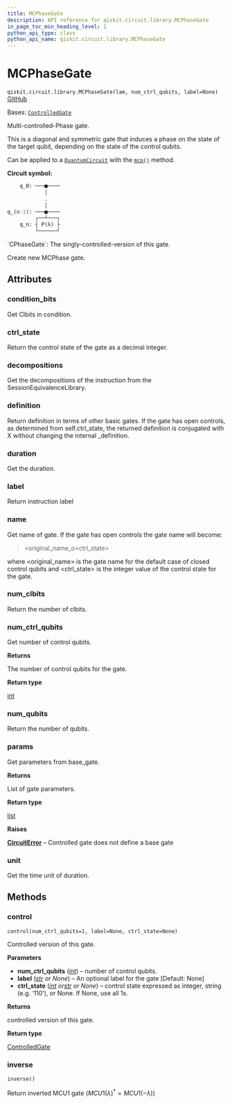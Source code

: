 ```yaml
---
title: MCPhaseGate
description: API reference for qiskit.circuit.library.MCPhaseGate
in_page_toc_min_heading_level: 1
python_api_type: class
python_api_name: qiskit.circuit.library.MCPhaseGate
---
```


# MCPhaseGate

<span id="qiskit.circuit.library.MCPhaseGate" />

`qiskit.circuit.library.MCPhaseGate(lam, num_ctrl_qubits, label=None)` [GitHub](https://github.com/qiskit/qiskit/tree/stable/0.25/qiskit/circuit/library/standard_gates/p.py "view source code")

Bases: [`ControlledGate`](qiskit.circuit.ControlledGate "qiskit.circuit.controlledgate.ControlledGate")

Multi-controlled-Phase gate.

This is a diagonal and symmetric gate that induces a phase on the state of the target qubit, depending on the state of the control qubits.

Can be applied to a [`QuantumCircuit`](qiskit.circuit.QuantumCircuit "qiskit.circuit.QuantumCircuit") with the [`mcp()`](qiskit.circuit.QuantumCircuit#mcp "qiskit.circuit.QuantumCircuit.mcp") method.

**Circuit symbol:**

```python
    q_0: ───■────
            │
            .
            │
q_(n-1): ───■────
         ┌──┴───┐
    q_n: ┤ P(λ) ├
         └──────┘
```

<Admonition title="See also" type="note">
  `CPhaseGate`: The singly-controlled-version of this gate.
</Admonition>

Create new MCPhase gate.

## Attributes

<span id="qiskit.circuit.library.MCPhaseGate.condition_bits" />

### condition\_bits

Get Clbits in condition.

<span id="qiskit.circuit.library.MCPhaseGate.ctrl_state" />

### ctrl\_state

Return the control state of the gate as a decimal integer.

<span id="qiskit.circuit.library.MCPhaseGate.decompositions" />

### decompositions

Get the decompositions of the instruction from the SessionEquivalenceLibrary.

<span id="qiskit.circuit.library.MCPhaseGate.definition" />

### definition

Return definition in terms of other basic gates. If the gate has open controls, as determined from self.ctrl\_state, the returned definition is conjugated with X without changing the internal \_definition.

<span id="qiskit.circuit.library.MCPhaseGate.duration" />

### duration

Get the duration.

<span id="qiskit.circuit.library.MCPhaseGate.label" />

### label

Return instruction label

<span id="qiskit.circuit.library.MCPhaseGate.name" />

### name

Get name of gate. If the gate has open controls the gate name will become:

> \<original\_name\_o\<ctrl\_state>

where \<original\_name> is the gate name for the default case of closed control qubits and \<ctrl\_state> is the integer value of the control state for the gate.

<span id="qiskit.circuit.library.MCPhaseGate.num_clbits" />

### num\_clbits

Return the number of clbits.

<span id="qiskit.circuit.library.MCPhaseGate.num_ctrl_qubits" />

### num\_ctrl\_qubits

Get number of control qubits.

**Returns**

The number of control qubits for the gate.

**Return type**

[int](https://docs.python.org/3/library/functions.html#int "(in Python v3.12)")

<span id="qiskit.circuit.library.MCPhaseGate.num_qubits" />

### num\_qubits

Return the number of qubits.

<span id="qiskit.circuit.library.MCPhaseGate.params" />

### params

Get parameters from base\_gate.

**Returns**

List of gate parameters.

**Return type**

[list](https://docs.python.org/3/library/stdtypes.html#list "(in Python v3.12)")

**Raises**

[**CircuitError**](circuit#qiskit.circuit.CircuitError "qiskit.circuit.CircuitError") – Controlled gate does not define a base gate

<span id="qiskit.circuit.library.MCPhaseGate.unit" />

### unit

Get the time unit of duration.

## Methods

### control

<span id="qiskit.circuit.library.MCPhaseGate.control" />

`control(num_ctrl_qubits=1, label=None, ctrl_state=None)`

Controlled version of this gate.

**Parameters**

*   **num\_ctrl\_qubits** ([*int*](https://docs.python.org/3/library/functions.html#int "(in Python v3.12)")) – number of control qubits.
*   **label** ([*str*](https://docs.python.org/3/library/stdtypes.html#str "(in Python v3.12)") *or None*) – An optional label for the gate \[Default: None]
*   **ctrl\_state** ([*int*](https://docs.python.org/3/library/functions.html#int "(in Python v3.12)")  *or*[*str*](https://docs.python.org/3/library/stdtypes.html#str "(in Python v3.12)") *or None*) – control state expressed as integer, string (e.g. ‘110’), or None. If None, use all 1s.

**Returns**

controlled version of this gate.

**Return type**

[ControlledGate](qiskit.circuit.ControlledGate "qiskit.circuit.ControlledGate")

### inverse

<span id="qiskit.circuit.library.MCPhaseGate.inverse" />

`inverse()`

Return inverted MCU1 gate ($MCU1(\lambda)^{\dagger} = MCU1(-\lambda)$)


